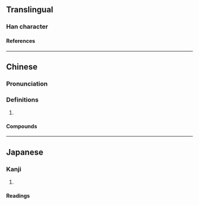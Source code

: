 {{character info/new}}
==Translingual==

===Han character===
{{Han char|rn=30|rad=口|as=04|sn=7|four=6508|canj=RQO|ids=⿰口夫}}

====References====
{{Han ref|kx=0181.191|dkj=03405|dj=0399.160|hdz=10585.050|uh=544B}}

----

==Chinese==
{{zh-forms}}

===Pronunciation===
{{zh-pron
|m=fū
}}

===Definitions===
{{zh-hanzi}}

# {{n-g|Used in transcription.}}

====Compounds====
{{zh-der|呋喃|呋咱}}

----

==Japanese==

===Kanji===
{{ja-kanji|rs=口04}}

# {{defn|lang=ja|sort=口04}}

====Readings====
{{ja-readings|goon=[[ふ]] (fu)|kanon=[[ふ]] (fu)}}